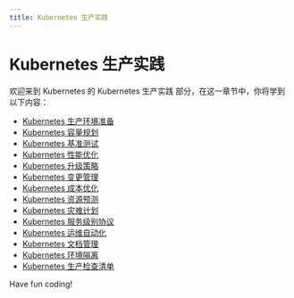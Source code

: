 ```yaml
---
title: Kubernetes 生产实践
---
```


# Kubernetes 生产实践

欢迎来到 Kubernetes 的 Kubernetes 生产实践 部分，在这一章节中，你将学到以下内容：

- [Kubernetes 生产环境准备](./0-kubernetes-production-environment-preparation.mdx)
- [Kubernetes 容量规划](./1-kubernetes-capacity-planning.mdx)
- [Kubernetes 基准测试](./2-kubernetes-benchmark.mdx)
- [Kubernetes 性能优化](./3-kubernetes-performance-optimization.mdx)
- [Kubernetes 升级策略](./4-kubernetes-escalation-strategy.mdx)
- [Kubernetes 变更管理](./5-kubernetes-change-management.mdx)
- [Kubernetes 成本优化](./6-kubernetes-cost-optimization.mdx)
- [Kubernetes 资源预测](./7-kubernetes-resource-forecast.mdx)
- [Kubernetes 灾难计划](./8-kubernetes-disaster-plan.mdx)
- [Kubernetes 服务级别协议](./9-kubernetes-service-level-agreement.mdx)
- [Kubernetes 运维自动化](./10-kubernetes-om-automation.mdx)
- [Kubernetes 文档管理](./11-kubernetes-document-management.mdx)
- [Kubernetes 环境隔离](./12-kubernetes-environmental-isolation.mdx)
- [Kubernetes 生产检查清单](./13-kubernetes-production-checklist.mdx)

Have fun coding!